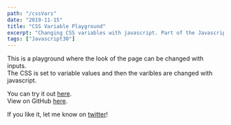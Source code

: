 ```yaml
---
path: "/cssVars"
date: "2019-11-15"
title: "CSS Variable Playground"
excerpt: "Changing CSS variables with javascript. Part of the Javascript30 challenge"
tags: ["Javascript30"]
---
```


This is a playground where the look of the page can be changed with inputs.  
The CSS is set to variable values and then the varibles are changed with javascript.

You can try it out [here](http://cssVars.makoncline.com).  
View on GitHub [here](https://github.com/makoncline/cssVars).

If you like it, let me know on [twitter](https://twitter.com/makoncline)!
